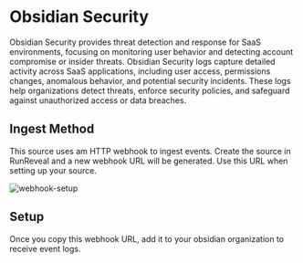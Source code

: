 # Obsidian Security

Obsidian Security provides threat detection and response for SaaS environments, focusing on monitoring user behavior and detecting account compromise or insider threats. Obsidian Security logs capture detailed activity across SaaS applications, including user access, permissions changes, anomalous behavior, and potential security incidents. These logs help organizations detect threats, enforce security policies, and safeguard against unauthorized access or data breaches.


## Ingest Method

This source uses am HTTP webhook to ingest events. Create the source in RunReveal and a new webhook URL will be generated. Use this URL when setting up your source.

![webhook-setup](/webhook-setup.png)

## Setup

Once you copy this webhook URL, add it to your obsidian organization to receive
event logs.

